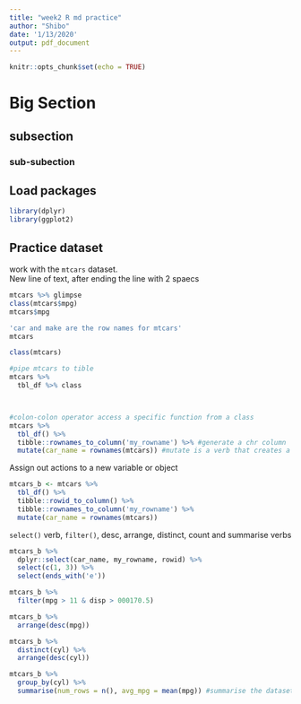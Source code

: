 ```yaml
---
title: "week2 R md practice"
author: "Shibo"
date: '1/13/2020'
output: pdf_document
---
```


```r
knitr::opts_chunk$set(echo = TRUE)
```

# Big Section

## subsection

### sub-subection 

## Load packages

```r
library(dplyr)
library(ggplot2)
```

## Practice dataset

work with the `mtcars` dataset.  
New line of text, after ending the line with 2 spaecs

```r
mtcars %>% glimpse
class(mtcars$mpg)
mtcars$mpg 

'car and make are the row names for mtcars' 
mtcars
```


```r
class(mtcars)

#pipe mtcars to tible
mtcars %>%
  tbl_df %>% class 



#colon-colon operator access a specific function from a class
mtcars %>% 
  tbl_df() %>% 
  tibble::rownames_to_column('my_rowname') %>% #generate a chr column
  mutate(car_name = rownames(mtcars)) #mutate is a verb that creates a new column
```

Assign out actions to a new variable or object
```r
mtcars_b <- mtcars %>%
  tbl_df() %>%
  tibble::rowid_to_column() %>%
  tibble::rownames_to_column('my_rowname') %>%
  mutate(car_name = rownames(mtcars))

```

`select()` verb, `filter()`, desc, arrange, distinct, count and summarise verbs
```r
mtcars_b %>%
  dplyr::select(car_name, my_rowname, rowid) %>% 
  select(c(1, 3)) %>% 
  select(ends_with('e'))

mtcars_b %>%
  filter(mpg > 11 & disp > 000170.5)

mtcars_b %>%
  arrange(desc(mpg))

mtcars_b %>%
  distinct(cyl) %>%
  arrange(desc(cyl))

mtcars_b %>%
  group_by(cyl) %>%
  summarise(num_rows = n(), avg_mpg = mean(mpg)) #summarise the dataset based on the group_by performed




```
